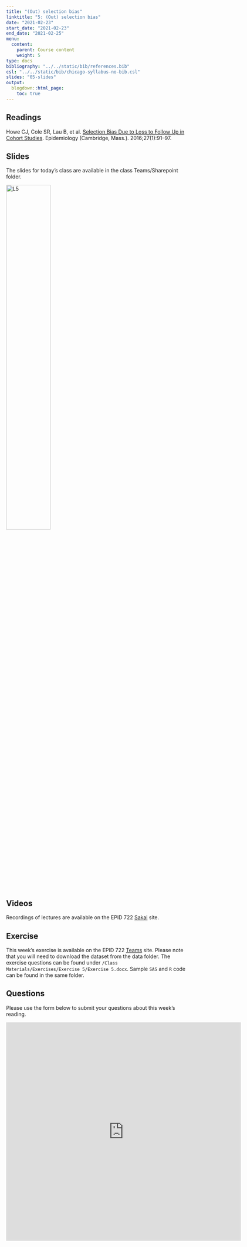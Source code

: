 ```yaml
---
title: "(Out) selection bias"
linktitle: "5: (Out) selection bias"
date: "2021-02-23"
start_date: "2021-02-23"
end_date: "2021-02-25"
menu:
  content:
    parent: Course content
    weight: 5
type: docs
bibliography: "../../static/bib/references.bib"
csl: "../../static/bib/chicago-syllabus-no-bib.csl"
slides: "05-slides"
output:
  blogdown::html_page:
    toc: true
---
```


## Readings

<i class="fas fa-book"></i> 	Howe CJ, Cole SR, Lau B, et al. [Selection Bias Due to Loss to Follow Up in Cohort Studies](https://oce-ovid-com.libproxy.lib.unc.edu/article/00001648-201601000-00014/HTML). Epidemiology (Cambridge, Mass.). 2016;27(1):91–97. 

## Slides

The slides for today's class are available in the class Teams/Sharepoint folder.

[![L5](/slides/02-slides.png){width=49%}](https://adminliveunc.sharepoint.com/sites/EPID7222021/Class%20Materials/Forms/AllItems.aspx?newTargetListUrl=%2Fsites%2FEPID7222021%2FClass%20Materials&viewpath=%2Fsites%2FEPID7222021%2FClass%20Materials%2FForms%2FAllItems%2Easpx&viewid=23791aee%2D5f6d%2D4b22%2Da7b3%2D738269b4e786&id=%2Fsites%2FEPID7222021%2FClass%20Materials%2FSlides)

## Videos

Recordings of lectures are available on the EPID 722 [Sakai](https://www.sakai.unc.edu) site.


## Exercise

This week's exercise is available on the EPID 722 [Teams](https://teams.microsoft.com) site. Please note that you will need to download the dataset from the data folder. The exercise questions can be found under `/Class Materials/Exercises/Exercise 5/Exercise 5.docx`. Sample `SAS` and `R` code can be found in the same folder.


## Questions

Please use the form below to submit your questions about this week's reading.

<iframe src="https://docs.google.com/forms/d/e/1FAIpQLSfB9e2Yw7n4uepwK5ThZCOlq76WSEj-nRHA9BnkOFWb_3zXrQ/viewform?embedded=true" width="640" height="594" frameborder="0" marginheight="0" marginwidth="0">Loading…</iframe>


